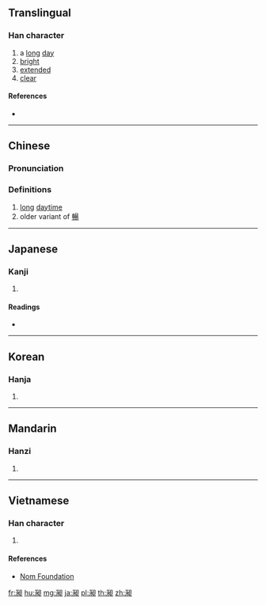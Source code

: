 {{character info/new}}
{{also|暢|㫤}}

==Translingual==

===Han character===
{{Han char|rn=72|rad=日|as=05|sn=9|four=36230|canj=IEA|ids=⿺永日}}

# a [[long]] [[day]]
# [[bright]]
# [[extended]]
# [[clear]]

====References====
* {{Han ref|kx=0494.080|dkj=13867|dj=0858.140|hdz=21503.130|uh=6636|ud=26166|bh=CEEB|bd=52971}}

----

==Chinese==
{{zh-forms|alt=㫤}}

===Pronunciation===
{{zh-pron
|m=chǎng
|c=cong2,zou6,zuk6
|mc=y
|oc=y
|ma=
|cat=
}}

===Definitions===
{{zh-hanzi}}

# [[long]] [[daytime]] <!-- 《玉篇·日部》：昶，明久。-->
# older variant of [[暢]] <!-- 《七略·雅暢第十七》曰：琴道曰：堯暢逸。又曰：達則兼善天下，無不通暢，故謂之暢。昶與暢同。-->

----

==Japanese==

===Kanji===
{{ja-kanji|grade=|rs=日05}}

# {{defn|lang=ja|sort=日05}}

====Readings====
* {{ja-readings|on=[[ちょう]] (chō)|kun=[[ながい]] (nagai), [[とおる]] (tooru), [[のびる]] (nobiru)}}

----

==Korean==

===Hanja===
{{ko-hanja|hangeul=창|eumhun=|rv=chang|mr=ch'ang|y=chang}}

# {{defn|lang=ko|sort=日05}}

----

==Mandarin==

===Hanzi===
{{cmn-hanzi|pin=[[chǎng]] ([[chang3]])|wg=ch'ang<sup>3</sup>}}

# {{defn|lang=cmn|sort=日05}}

----

==Vietnamese==

===Han character===
{{vi-readings|rs=日05|hanviet=sưởng}}

# {{defn|lang=vi|sort=日05}}

====References====
* [http://nomfoundation.org/common/nom_details.php?codepoint=6636 Nom Foundation]

[[fr:昶]]
[[hu:昶]]
[[mg:昶]]
[[ja:昶]]
[[pl:昶]]
[[th:昶]]
[[zh:昶]]